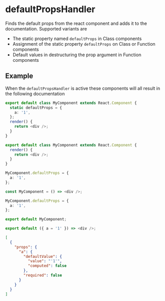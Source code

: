 # defaultPropsHandler

Finds the default props from the react component and adds it to the
documentation. Supported variants are

- The static property named `defaultProps` in Class components
- Assignment of the static property `defaultProps` on Class or Function
  components
- Default values in destructuring the prop argument in Function components

## Example

When the `defaultPropsHandler` is active these components will all result in the
following documentation

```ts {2-4} filename="component.tsx"
export default class MyComponent extends React.Component {
  static defaultProps = {
    a: '1',
  };
  render() {
    return <div />;
  }
}
```

```ts {7-9} filename="component.tsx"
export default class MyComponent extends React.Component {
  render() {
    return <div />;
  }
}

MyComponent.defaultProps = {
  a: '1',
};
```

```ts {3-5} filename="component.tsx"
const MyComponent = () => <div />;

MyComponent.defaultProps = {
  a: '1',
};

export default MyComponent;
```

```ts /{ a = '1' }/ filename="component.tsx"
export default ({ a = '1' }) => <div />;
```

```json {5-9} filename="Result"
[
  {
    "props": {
      "a": {
        "defaultValue": {
          "value": "'1'",
          "computed": false
        },
        "required": false
      }
    }
  }
]
```
